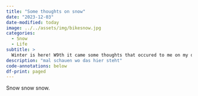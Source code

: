 ```yaml
---
title: "Some thoughts on snow"
date: "2023-12-03"
date-modified: today
image: ../../assets/img/bikesnow.jpg
categories:
  - Snow
  - Life
subtitle: >
  Winter is here! W9th it came some thoughts that occured to me on my daily bike rides into town.
description: "mal schauen wo das hier steht"
code-annotations: below
df-print: paged
---
```


Snow snow snow.